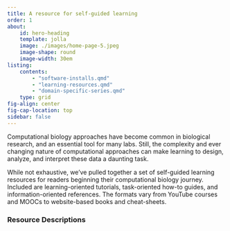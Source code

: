 ```yaml
---
title: A resource for self-guided learning
order: 1
about:
    id: hero-heading
    template: jolla
    image: ./images/home-page-5.jpeg
    image-shape: round
    image-width: 30em
listing:
    contents:
        - "software-installs.qmd"
        - "learning-resources.qmd"
        - "domain-specific-series.qmd"
    type: grid
fig-align: center
fig-cap-location: top
sidebar: false
---
```


Computational biology approaches have become common in biological research, and an essential tool for many labs. Still, the complexity and ever changing nature of computational approaches can make learning to design, analyze, and interpret these data a daunting task. 

While not exhaustive, we've pulled together a set of self-guided learning resources for readers beginning their computational biology journey. Included are learning-oriented tutorials, task-oriented how-to guides, and information-oriented references. The formats vary from YouTube courses and MOOCs to website-based books and cheat-sheets.

### Resource Descriptions


